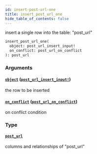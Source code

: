 ```yaml
---
id: insert-post-url-one
title: insert_post_url_one
hide_table_of_contents: false
---
```


insert a single row into the table: "post_url"

```graphql
insert_post_url_one(
  object: post_url_insert_input!
  on_conflict: post_url_on_conflict
): post_url
```

### Arguments

#### [`object`](#) ([`post_url_insert_input!`](../inputs/post-url-insert-input))

the row to be inserted

#### [`on_conflict`](#) ([`post_url_on_conflict`](../inputs/post-url-on-conflict))

on conflict condition

### Type

#### [`post_url`](../objects/post-url)

columns and relationships of "post_url"
